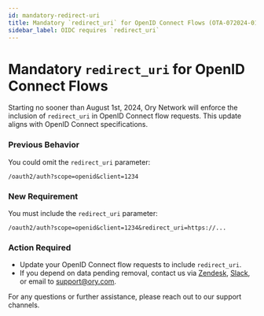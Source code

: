 ```yaml
---
id: mandatory-redirect-uri
title: Mandatory `redirect_uri` for OpenID Connect Flows (OTA-072024-01)
sidebar_label: OIDC requires `redirect_uri`
---
```


# Mandatory `redirect_uri` for OpenID Connect Flows

Starting no sooner than August 1st, 2024, Ory Network will enforce the inclusion of `redirect_uri` in OpenID Connect flow
requests. This update aligns with OpenID Connect specifications.

### Previous Behavior

You could omit the `redirect_uri` parameter:

```
/oauth2/auth?scope=openid&client=1234
```

### New Requirement

You must include the `redirect_uri` parameter:

```
/oauth2/auth?scope=openid&client=1234&redirect_uri=https://...
```

### Action Required

- Update your OpenID Connect flow requests to include `redirect_uri`.
- If you depend on data pending removal, contact us via [Zendesk](https://console.ory.sh/support),
  [Slack](https://slack.ory.com/invitation), or email to support@ory.com.

For any questions or further assistance, please reach out to our support channels.
